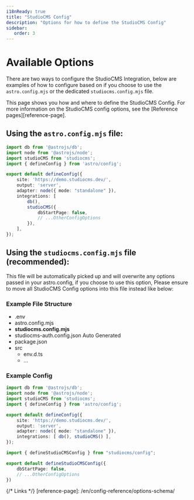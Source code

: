 ```yaml
---
i18nReady: true
title: "StudioCMS Config"
description: "Options for how to define the StudioCMS Config"
sidebar:
   order: 3
---
```



# Available Options

There are two ways to configure the StudioCMS Integration, below are examples of how to configure based on if you choose to use the `astro.config.mjs` or the dedicated `studiocms.config.mjs` file.

<ReadMore>
This page shows you how and where to define the StudioCMS Config. For more information on the StudioCMS config options, see the [Reference pages][reference-page].
</ReadMore>

## Using the `astro.config.mjs` file:

```ts twoslash title="astro.config.mjs"
import db from '@astrojs/db';
import node from '@astrojs/node';
import studioCMS from 'studiocms';
import { defineConfig } from 'astro/config';

export default defineConfig({
    site: 'https://demo.studiocms.dev/',
    output: 'server',
    adapter: node({ mode: "standalone" }),
    integrations: [
        db(),
        studioCMS({
            dbStartPage: false,
            // ...OtherConfigOptions
        }),
    ],
});
```

## Using the `studiocms.config.mjs` file (recommended):

This file will be automatically picked up and will overwrite any options passed in your astro.config, if you choose to use this option, Please ensure to move all StudioCMS Config options into this file instead like below:

### Example File Structure

<FileTree>

- .env
- astro.config.mjs
- **studiocms.config.mjs**
- studiocms-auth.config.json Auto Generated
- package.json
- src
  - env.d.ts
  - ...

</FileTree>

### Example Config

```ts twoslash title="astro.config.mjs"
import db from '@astrojs/db';
import node from '@astrojs/node';
import studioCMS from 'studiocms';
import { defineConfig } from 'astro/config';

export default defineConfig({
    site: 'https://demo.studiocms.dev/',
    output: 'server',
    adapter: node({ mode: "standalone" }),
    integrations: [ db(), studioCMS() ],
});
```

```ts twoslash title="studiocms.config.mjs"
import { defineStudioCMSConfig } from "studiocms/config";

export default defineStudioCMSConfig({
    dbStartPage: false,
    // ...OtherConfigOptions
})
```

{/* Links */}
[reference-page]: /en/config-reference/options-schema/